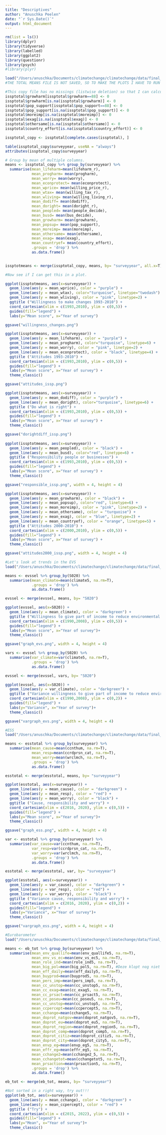 ```yaml
---
title: "Descriptives"
author: "Anuschka Peelen"
date: "`r Sys.Date()`"
output: html_document
---
```


```r
rm(list = ls())
library(dplyr)
library(tidyverse)
library(labelled)
library(ggplot2)
library(questionr)
library(psych)
#library(plyr)
```



```r
load("/Users/anuschka/Documents/climatechange/climatechange/data/final_data/issptotal.Rdata")
#THE TOTAL MEANS FILE IS NOT SAVED, SO TO MAKE THE PLOTS I HAVE TO RUN THIS CODE FIRST

#This copy file has no missings (listwise deletion) so that I can calculate all the means with a constant N. 
issptotal$growharm[issptotal$growharm==88] <- 0
issptotal$growharm[is.na(issptotal$growharm)] <- 0
issptotal$pop_support[issptotal$pop_support==88] <- 0
issptotal$pop_support[is.na(issptotal$pop_support)] <- 0
issptotal$moreimp[is.na(issptotal$moreimp)] <- 0
issptotal$exag[is.na(issptotal$exag)] <- 0
issptotal$othersame[is.na(issptotal$othersame)] <- 0
issptotal$country_effort[is.na(issptotal$country_effort)] <- 0

issptotal_copy <- issptotal[complete.cases(issptotal), ]

table(issptotal_copy$surveyyear, useNA = "always")
attributes(issptotal_copy$surveyyear)

# Group by mean of multiple columns.  
means <- issptotal_copy %>% group_by(surveyyear) %>% 
  summarise(mean_lifeharm=mean(lifeharm_r),
            mean_progharm= mean(progharm),
            mean_worry= mean(worry),
            mean_econprotect= mean(econprotect),
            mean_wprice= mean(willing_price_r),
            mean_wtax= mean(willing_tax_r),
            mean_wliving= mean(willing_living_r),
            mean_dodiff= mean(dodiff),
            mean_doright= mean(doright_r),
            mean_peopled= mean(people_decide),
            mean_busd= mean(bus_decide),
            mean_growharm= mean(growharm),
            mean_popsup= mean(pop_support),
            mean_moreimp= mean(moreimp),
            mean_othersame= mean(othersame),
            mean_exag= mean(exag),
            mean_countryef= mean(country_effort),
            .groups = 'drop') %>%
            as.data.frame()
  

issptotmeans <- merge(issptotal_copy, means, by= "surveyyear", all.x=T)

#Now see if I can get this in a plot. 

ggplot(issptotmeans, aes(x=surveyyear)) + 
  geom_line(aes(y = mean_wprice), color = "purple") + 
  geom_line(aes(y = mean_wtax), color="turquoise", linetype="twodash") +
  geom_line(aes(y = mean_wliving), color = "pink", linetype=2) +
  ggtitle ("Willingness to make changes 1993-2010") +
  coord_cartesian(xlim = c(1993,2010), ylim = c(0,5)) +
  guides(fill="legend") +
  labs(y="Mean score", x="Year of survey")

ggsave("willingness_changes.png")

ggplot(issptotmeans, aes(x=surveyyear)) + 
  geom_line(aes(y = mean_lifeharm), color = "purple") + 
  geom_line(aes(y = mean_progharm), color="turquoise", linetype=6) +
  geom_line(aes(y = mean_worry), color = "pink", linetype=2) +
  geom_line(aes(y = mean_econprotect), color = "black", linetype=4) +
  ggtitle ("Attitudes 1993-2010") +
  coord_cartesian(xlim = c(1993,2010), ylim = c(0,5)) +
  guides(fill="legend") +
  labs(y="Mean score", x="Year of survey") +
  theme_classic()

ggsave("attitudes_issp.png")

ggplot(issptotmeans, aes(x=surveyyear)) + 
  geom_line(aes(y = mean_dodiff), color = "purple") + 
  geom_line(aes(y = mean_doright), color="turquoise", linetype=6) +
  ggtitle ("Do what is right") +
  coord_cartesian(xlim = c(1993,2010), ylim = c(0,5)) +
  guides(fill="legend") +
  labs(y="Mean score", x="Year of survey") +
  theme_classic()

ggsave("dorightdiff_issp.png")
  
ggplot(issptotmeans, aes(x=surveyyear)) + 
  geom_line(aes(y = mean_peopled), color = "black") + 
  geom_line(aes(y = mean_busd), color="red", linetype=6) +
  ggtitle ("Responsibility people or businesses") +
  coord_cartesian(xlim = c(1993,2010), ylim = c(0,5)) +
  guides(fill="legend") +
  labs(y="Mean score", x="Year of survey") +
  theme_classic()

ggsave("responsible_issp.png", width = 4, height = 4)

ggplot(issptotmeans, aes(x=surveyyear)) + 
  geom_line(aes(y = mean_growharm), color = "black") + 
  geom_line(aes(y = mean_popsup), color="red", linetype=6) +
  geom_line(aes(y = mean_moreimp), color = "pink", linetype=2) +
  geom_line(aes(y = mean_othersame), color = "turquoise") +
  geom_line(aes(y = mean_exag), color = "blue", linetype=2) +
  geom_line(aes(y = mean_countryef), color = "orange", linetype=5) +
  ggtitle ("Attitudes 2000-2010") +
  coord_cartesian(xlim = c(2000,2010), ylim = c(0,5)) +
  guides(fill="legend") +
  labs(y="Mean score", x="Year of survey") +
  theme_classic()

ggsave("attitudes2000_issp.png", width = 4, height = 4)

```


```r
#Let's look at trends in the EVS
load("/Users/anuschka/Documents/climatechange/climatechange/data/final_data/evssel.Rdata")

means <- evssel %>% group_by(S020) %>% 
  summarise(mean_climate=mean(climate5, na.rm=T),
            .groups = 'drop') %>%
            as.data.frame()

evssel <- merge(evssel, means, by= "S020")

ggplot(evssel, aes(x=S020)) + 
  geom_line(aes(y = mean_climate), color = "darkgreen") + 
  ggtitle ("Willingness to give part of income to reduce environmental pollution") +
  coord_cartesian(xlim = c(1990,2008), ylim = c(0,5)) +
  guides(fill="legend") +
  labs(y="Mean score", x="Year of survey")+
  theme_classic()

ggsave("graph_evs.png", width = 4, height = 4)

vars <- evssel %>% group_by(S020) %>% 
  summarise(var_climate=var(climate5, na.rm=T),
            .groups = 'drop') %>%
            as.data.frame()

evssel <- merge(evssel, vars, by= "S020")

ggplot(evssel, aes(x=S020)) + 
  geom_line(aes(y = var_climate), color = "darkgreen") + 
  ggtitle ("Variance willingness to give part of income to reduce environmental pollution") +
  coord_cartesian(xlim = c(1990,2008), ylim = c(0,2)) +
  guides(fill="legend") +
  labs(y="Variance", x="Year of survey")+
  theme_classic()

ggsave("vargraph_evs.png", width = 4, height = 4)

```

```r
#ESS
load("/Users/anuschka/Documents/climatechange/climatechange/data/final_data/esstotal.Rdata")

means <- esstotal %>% group_by(surveyyear) %>% 
  summarise(mean_cause=mean(ccnthum, na.rm=T),
            mean_resp=mean(ccrdprsn_cat, na.rm=T),
            mean_worry=mean(wrclmch, na.rm=T),
            .groups = 'drop') %>%
            as.data.frame()

esstotal <- merge(esstotal, means, by= "surveyyear")

ggplot(esstotal, aes(x=surveyyear)) + 
  geom_line(aes(y = mean_cause), color = "darkgreen") + 
  geom_line(aes(y = mean_resp), color = "red") + 
  geom_line(aes(y = mean_worry), color = "black") + 
  ggtitle ("Cause, responsibility and worry") +
  coord_cartesian(xlim = c(2016, 2020), ylim = c(0,5)) +
  guides(fill="legend") +
  labs(y="Mean score", x="Year of survey")+
  theme_classic()

ggsave("graph_ess.png", width = 4, height = 4)

var <- esstotal %>% group_by(surveyyear) %>% 
  summarise(var_cause=var(ccnthum, na.rm=T),
            var_resp=var(ccrdprsn_cat, na.rm=T),
            var_worry=var(wrclmch, na.rm=T),
            .groups = 'drop') %>%
            as.data.frame()

esstotal <- merge(esstotal, var, by= "surveyyear")

ggplot(esstotal, aes(x=surveyyear)) + 
  geom_line(aes(y = var_cause), color = "darkgreen") + 
  geom_line(aes(y = var_resp), color = "red") + 
  geom_line(aes(y = var_worry), color = "black") + 
  ggtitle ("Variance cause, responsibility and worry") +
  coord_cartesian(xlim = c(2016, 2020), ylim = c(0,2)) +
  guides(fill="legend") +
  labs(y="Variance", x="Year of survey")+
  theme_classic()

ggsave("vargraph_ess.png", width = 4, height = 4)

```

```r
#Eurobarometer
load("/Users/anuschka/Documents/climatechange/climatechange/data/final_data/eb_tot5.Rdata")

means <- eb_tot %>% group_by(surveyyear) %>% 
  summarise(mean_env_quallife=mean(env_quallife5, na.rm=T),
            mean_env_vs_ec=mean(env_vs_ec5, na.rm=T),
            mean_role_ind=mean(role_ind5, na.rm=T),
            mean_big_pol=mean(big_pol5, na.rm=T), #Deze klopt nog niet
            mean_eff_daily=mean(eff_daily5, na.rm=T),
            mean_buyprod=mean(buyprod5, na.rm=T),
            mean_pers_imp=mean(pers_imp5, na.rm=T),
            mean_cc_unstop=mean(cc_unstop5, na.rm=T),
            mean_cc_exag=mean(cc_exag5, na.rm=T),
            mean_cc_prsact=mean(cc_prsact5, na.rm=T),
            mean_cc_poseu=mean(cc_poseu5, na.rm=T),
            mean_cc_unstop=mean(cc_unstop5, na.rm=T),
            mean_ccpercept=mean(ccpercept5, na.rm=T),
            mean_cchange=mean(cchange5, na.rm=T),
            mean_doprot_natgov=mean(doprot_natgov5, na.rm=T),
            mean_doprot_eu=mean(doprot_eu5, na.rm=T),
            mean_doprot_region=mean(doprot_region5, na.rm=T),
            mean_doprot_comp=mean(doprot_comp5, na.rm=T),
            mean_doprot_citiz=mean(doprot_citiz5, na.rm=T),
            mean_doprot_city=mean(doprot_city5, na.rm=T),
            mean_envp_eg=mean(envp_eg5, na.rm=T),
            mean_effr_eg=mean(effr_eg5, na.rm=T),
            mean_cchange2=mean(cchange2_5, na.rm=T),
            mean_cchangetot=mean(cchangetot5, na.rm=T),
            mean_prsaction=mean(prsaction5, na.rm=T),
            .groups = 'drop') %>%
            as.data.frame()

eb_tot <- merge(eb_tot, means, by= "surveyyear")

#Not sorted in a right way, try out!!!
ggplot(eb_tot, aes(x=surveyyear)) + 
  geom_line(aes(y = mean_cchange), color = "darkgreen") + 
  geom_line(aes(y = mean_ccpercept), color = "red") + 
  ggtitle ("Try") +
  coord_cartesian(xlim = c(2015, 2022), ylim = c(0,5)) +
  guides(fill="legend") +
  labs(y="Mean", x="Year of survey")+
  theme_classic()


```


